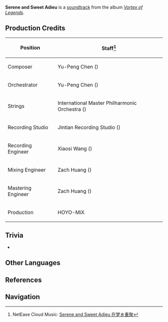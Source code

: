 {{Soundtrack Infobox
|title          =
|image          = Vortex of Legends.jpg
|album          = Vortex of Legends
|disc           =
|number         = 04
|featured       =
|featured2      =
|featured3      =
|featured_disc  =
|featured_disc2 =
|featured_disc3 =
|youtube_id     = n_-9mrBMLA8
|youtube_time   = 319
|spotify_id     = 0FxuFiFytW2CtygUfggzQf
|played_in      = Dragonspine
|during         = [[Dragonspine]]
|domain         =
|previous       = Chattering Snowflakes
|next           = Glistening Shards
}}
'''Serene and Sweet Adieu''' is a [[soundtrack]] from the album ''[[Vortex of Legends]]''.

==Production Credits==
{| class="wikitable" style="text-align:left; height:0.5em"
! Position
! Staff<ref>NetEase Cloud Music: [https://music.163.com/#/song?id=1833806429 Serene and Sweet Adieu 在梦乡重聚]</ref>
|-
! Composer
| Yu-Peng Chen ({{Lang|zh=陈致逸|mini=1}})
|-
! Orchestrator
| Yu-Peng Chen ({{Lang|zh=陈致逸|mini=1}})
|-
! Strings
| International Master Philharmonic Orchestra ({{Lang|zh=国际首席爱乐乐团|mini=1}})
|-
! Recording Studio
| Jintian Recording Studio ({{Lang|zh=金田录音棚|mini=1}})
|-
! Recording Engineer
| Xiaosi Wang ({{Lang|zh=王小四|mini=1}})
|-
! Mixing Engineer
| Zach Huang ({{Lang|zh=黄巍|mini=1}})
|-
! Mastering Engineer
| Zach Huang ({{Lang|zh=黄巍|mini=1}})
|-
! Production
| HOYO-MiX
|}

==Trivia==
* {{Transclude|Fragile Fantasy|FragileTheme|section=1}}

==Other Languages==
{{Other Languages|default_hidden = 1
|en      = Serene and Sweet Adieu
|zhs     = 在梦乡重聚
|zhs_rm  = Zài Zèngxiāng Chóngjù
|zht     = 在夢鄉重聚
|zht_rm  = Zài Zèngxiāng Chóngjù
|ja      = 夢で再会しよう
|ja_rm   = Yume de Saikai Shiyou
}}

==References==
{{Reflist}}

==Navigation==
{{Soundtrack Navbox|Vortex of Legends}}
